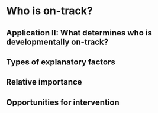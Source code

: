 # Who is on-track? {#ch:ontrack}

## Application II: What determines who is developmentally on-track?

## Types of explanatory factors

## Relative importance

## Opportunities for intervention
